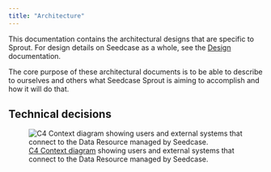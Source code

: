 ```yaml
---
title: "Architecture"
---
```


This documentation contains the architectural designs that are specific
to Sprout. For design details on Seedcase as a whole, see the
[Design](https://design.seedcase-project.org) documentation.

The core purpose of these architectural documents is to be able to
describe to ourselves and others what Seedcase Sprout is aiming to
accomplish and how it will do that.

::: content-hidden
## Technical decisions

![[C4 Context diagram](https://c4model.com/#SystemContextDiagram)
showing users and external systems that connect to the Data Resource
managed by Seedcase.](images/c4/context.svg)
:::
